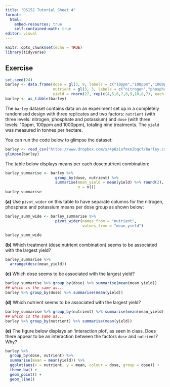 ```yaml
---
title: "DS152 Tutorial Sheet 4"
format: 
  html:
    embed-resources: true
    self-contained-math: true
editor: visual
---
```


```r
knitr::opts_chunk$set(echo = TRUE)
library(tidyverse)
```

## Exercise

```r
set.seed(24)
barley <- data.frame(dose = gl(3, 9, labels = c("10ppm","100ppm","1000ppm")),
                     nutrient = gl(3, 3, labels = c("nitrogen","phosphate","potassium")),
                     yield = rnorm(27, rep(c(4,5,6,7,8,9,10,8,7), each = 3), .5))
barley <- as_tibble(barley)
```

The `barley` dataset contains data on an experiment set up in a completely randomised design with three replicates and two factors: `nutrient` (with three levels: nitrogen, phosphate and potassium) and `dose` (with three levels: 10ppm, 100ppm and 1000ppm), totaling nine treatments. The `yield` was measured in tonnes per hectare.

You can run the code below to glimpse the dataset:

```r
barley <- read_csv("https://www.dropbox.com/s/4p6ziofmxe2bqcf/barley.csv?raw=1")
glimpse(barley)
```

The table below displays means per each dose:nutrient combination:

```r
barley_summarise <- barley %>%
                      group_by(dose, nutrient) %>%
                      summarise(mean_yield = mean(yield) %>% round(2),
                                n = n()) 
barley_summarise
```

**(a)** Use `pivot_wider` on this table to have separate columns for the nitrogen, phosphate and potassium means per dose group as shown below:

```r
barley_summ_wide <- barley_summarise %>%
                      pivot_wider(names_from = "nutrient",
                                  values_from = "mean_yield")

barley_summ_wide
```

**(b)** Which treatment (dose:nutrient combination) seems to be associated with the largest yield?

```r
barley_summarise %>% 
  arrange(desc(mean_yield))
```

**(c)** Which dose seems to be associated with the largest yield?

```r
barley_summarise %>% group_by(dose) %>% summarise(mean(mean_yield))
## which is the same as...
barley %>% group_by(dose) %>% summarise(mean(yield))
```

**(d)** Which nutrient seems to be associated with the largest yield?

```r
barley_summarise %>% group_by(nutrient) %>% summarise(mean(mean_yield))
## which is the same as...
barley %>% group_by(nutrient) %>% summarise(mean(yield))
```

**(e)** The figure below displays an 'interaction plot', as seen in class. Does there appear to be an interaction between the factors `dose` and `nutrient`? Why?

```r
barley %>%
  group_by(dose, nutrient) %>%
  summarise(mean = mean(yield)) %>%
  ggplot(aes(x = nutrient, y = mean, colour = dose, group = dose)) +
  theme_bw() +
  geom_point() +
  geom_line()
```
